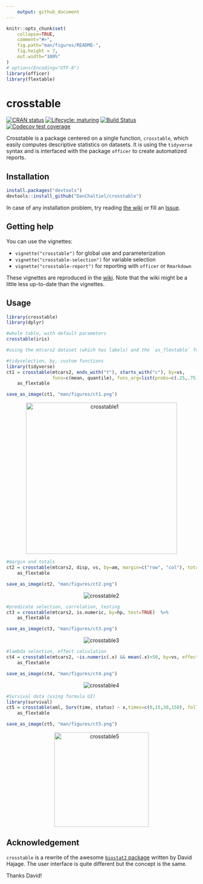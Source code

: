```yaml
---
    output: github_document
---
```


<!-- README.md is generated from README.Rmd. Please edit that file -->

```r
knitr::opts_chunk$set(
    collapse=TRUE,
    comment="#>",
    fig.path="man/figures/README-",
    fig.height = 7,
    out.width="100%"
)
# options(Encoding="UTF-8")
library(officer)
library(flextable)
```



# crosstable
<!-- badges: start -->
[![CRAN status](https://www.r-pkg.org/badges/version/crosstable)](https://CRAN.R-project.org/package=crosstable)
[![Lifecycle: maturing](https://img.shields.io/badge/lifecycle-maturing-blue.svg)](https://www.tidyverse.org/lifecycle/#maturing)
[![Build Status](https://travis-ci.org/DanChaltiel/crosstable.svg?branch=master)](https://travis-ci.org/DanChaltiel/crosstable)
[![Codecov test coverage](https://codecov.io/gh/DanChaltiel/crosstable/branch/master/graph/badge.svg)](https://codecov.io/gh/DanChaltiel/crosstable?branch=master)
<!-- badges: end -->

Crosstable is a package centered on a single function, `crosstable`, which easily computes descriptive statistics on datasets. It is using the `tidyverse` syntax and is interfaced with the package `officer` to create automatized reports.

## Installation

```r
install.packages("devtools")
devtools::install_github("DanChaltiel/crosstable")
```

In case of any installation problem, try reading [the wiki](https://github.com/DanChaltiel/crosstable/wiki/Installation-problems) or fill an [Issue](https://github.com/DanChaltiel/crosstable/issues).

## Getting help

You can use the vignettes: 

+ `vignette("crosstable")` for global use and parameterization 
+ `vignette("crosstable-selection")` for variable selection 
+ `vignette("crosstable-report")` for reporting with `officer` or `Rmarkdown`

These vignettes are reproduced in the [wiki](https://github.com/DanChaltiel/crosstable/wiki). Note that the wiki might be a little less up-to-date than the vignettes.

## Usage

```r
library(crosstable)
library(dplyr)

#whole table, with default parameters
crosstable(iris)
```

```r
#using the mtcars2 dataset (which has labels) and the `as_flextable` function (for HTML formatting)

#tidyselection, by, custom functions
library(tidyverse)
ct1 = crosstable(mtcars2, ends_with("t"), starts_with("c"), by=vs, 
                 funs=c(mean, quantile), funs_arg=list(probs=c(.25,.75), digits=3)) %>% 
    as_flextable
```

```r
save_as_image(ct1, "man/figures/ct1.png")
```

<p align="center">
  <img src="man/figures/ct1.png" alt="crosstable1" height="400">
</p>




```r
#margin and totals
ct2 = crosstable(mtcars2, disp, vs, by=am, margin=c("row", "col"), total="both") %>%
    as_flextable
```

```r
save_as_image(ct2, "man/figures/ct2.png")
```

<p align="center">
  <img src="man/figures/ct2.png" alt="crosstable2">
</p>

```r
#predicate selection, correlation, testing
ct3 = crosstable(mtcars2, is.numeric, by=hp, test=TRUE)  %>%
    as_flextable
```

```r
save_as_image(ct3, "man/figures/ct3.png")
```

<p align="center">
  <img src="man/figures/ct3.png" alt="crosstable3">
</p>

```r
#lambda selection, effect calculation
ct4 = crosstable(mtcars2, ~is.numeric(.x) && mean(.x)>50, by=vs, effect=TRUE)  %>%
    as_flextable
```

```r
save_as_image(ct4, "man/figures/ct4.png")
```

<p align="center">
  <img src="man/figures/ct4.png" alt="crosstable4">
</p>

```r
#Survival data (using formula UI)
library(survival)
ct5 = crosstable(aml, Surv(time, status) ~ x,times=c(0,15,30,150), followup=TRUE)  %>%
    as_flextable
```

```r
save_as_image(ct5, "man/figures/ct5.png")
```

<p align="center">
  <img src="man/figures/ct5.png" alt="crosstable5" height="250">
</p>


## Acknowledgement

`crosstable` is a rewrite of the awesome [`biostat2` package](https://github.com/eusebe/biostat2) written by David Hajage. The user interface is quite different but the concept is the same.

Thanks David!

